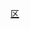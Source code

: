 [[Category:青岛区市|区]]
{{catmore|即墨区}}
{{hideh
|Head = 即墨区所辖街道与镇、各街道与镇所辖村与社区
|FrameStyle   = border:solid 2px #0000ff;
|HeadStyle    = text-align:center;background:transparent;
|ContentStyle = background: #FFFFE0;
}}
{{青岛市即墨区行政区划|state=expanded}}
{{hidef}}